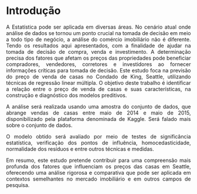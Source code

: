 
```{=html}
<style>
  body{text-align: justify}
</style>
```

::: progress
::: {.progress-bar style="width: 100%;"}
:::
:::


# Introdução

A Estatística pode ser aplicada em diversas áreas. No cenário atual onde análise de dados se tornou um ponto crucial na tomada de decisão em meio a todo tipo de negócio, a análise do comércio imobiliário não é diferente. Tendo os resultados aqui apresentados, com a finalidade de ajudar na tomada de decisão de compra, venda e investimento. A determinação precisa dos fatores que afetam os preços das propriedades pode beneficiar compradores, vendedores, corretores e investidores ao fornecer informações críticas para tomada de decisão. Este estudo foca na previsão do preço de venda de casas no Condado de King, Seattle, utilizando técnicas de regressão linear múltipla. O objetivo deste trabalho é identificar a relação entre o preço de venda de casas e suas características, na construção e diagnóstico dos modelos preditivos.

A análise será realizada usando uma amostra do conjunto de dados, que abrange vendas de casas entre maio de 2014 e maio de 2015, disponibilizado pela plataforma denominada de Kaggle. Será falado mais sobre o conjunto de dados.

O modelo obtido será avaliado por meio de testes de significância estatística, verificação dos pontos de influência, homocedasticidade, normalidade dos resíduos e entre outros técnicas e medidas. 

Em resumo, este estudo pretende contribuir para uma compreensão mais profunda dos fatores que influenciam os preços das casas em Seattle, oferecendo uma análise rigorosa e comparativa que pode ser aplicada em contextos semelhantes no mercado imobiliário e em outros campos de pesquisa.

::: progress
::: {.progress-bar style="width: 100%;"}
:::
:::

